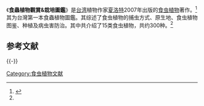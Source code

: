 {{noteTA
|G1=Carnivorous Plant
}}
{{DISPLAYTITLE:《食蟲植物觀賞&栽培圖鑑》}}<!--本条目根名称为“食虫植物观赏&栽培图鉴”-->
{{Infobox Book
| name          = 《食蟲植物觀賞&栽培圖鑑》
| title_orig    = 
| translator    = 
| image         = [[File:食蟲植物觀賞&栽培圖鑑.jpg|200px]]
| image_caption = 
| author        = [[夏洛特_(植物作家)|夏洛特]]
| illustrator   = 
| cover_artist  = 
| country       = [[中华民国|中华民国]]
| language      = [[中文|中文]]
| series        = 
| subject       = 
| genre         = 
| publisher     = 商周出版
| pub_date      = 2007年
| english_pub_date = 
| media_type    = 
| pages         = 303
| isbn          = 978-986-124-850-9
| oclc          = 
| preceded_by   = 
| followed_by   = 
}}

《'''食蟲植物觀賞&栽培圖鑑'''》是[[台湾|台湾]]植物作家[[夏洛特_(植物作家)|夏洛特]]2007年出版的[[食虫植物|食虫植物]]著作。<ref name="夏洛特2007">{{cite book | title=食虫植物观赏&栽培图鉴 | publisher=商周出版 | author=夏洛特 | year=2007 | location=台北 | isbn=978-986-124-850-9}}</ref>其为台灣第一本食蟲植物圖鑑。其综述了食虫植物的捕虫方式、原生地、食虫植物图鉴、种植及病虫害防治。其中共介绍了15类食虫植物，共约300种。<ref name="夏洛特2007" />

== 参考文献 ==
{{Reflist}}

{{-}}
{{食虫植物专著}}

[[Category:食虫植物文献|Category:食虫植物文献]]